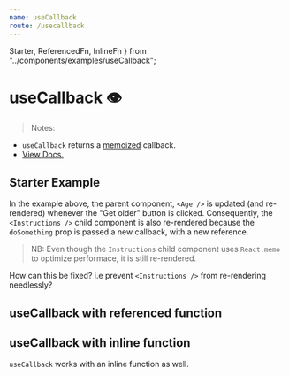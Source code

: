 ```yaml
---
name: useCallback
route: /usecallback
---
```


  Starter,
  ReferencedFn,
  InlineFn
} from "../components/examples/useCallback";

# useCallback 👁

> Notes:
 - `useCallback` returns a [memoized](https://en.wikipedia.org/wiki/Memoization) callback. 
 - [View Docs.](https://reactjs.org/docs/hooks-reference.html#usecallback)

## Starter Example

<Editor noInline code={Starter} />

In the example above, the parent component, `<Age />` is updated (and re-rendered) whenever the "Get older" button is clicked.
Consequently, the `<Instructions />` child component is also re-rendered because the `doSomething` prop is passed a
new callback, with a new reference.

> NB: Even though the `Instructions` child component uses `React.memo` to optimize performace, it is still re-rendered.

How can this be fixed? i.e prevent `<Instructions />` from re-rendering needlessly?

## useCallback with referenced function

<Editor noInline code={ReferencedFn} />

## useCallback with inline function
`useCallback` works with an inline function as well.

<Editor noInline code={InlineFn} />


